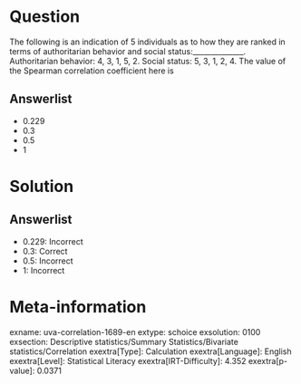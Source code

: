 Question
========

The following is an indication of 5 individuals as to how they are ranked in terms of authoritarian behavior and social status:______________. Authoritarian behavior: 4, 3, 1, 5, 2. Social status: 5, 3, 1, 2, 4. The value of the Spearman correlation coefficient here is

Answerlist
----------

* 0.229
* 0.3
* 0.5
* 1

Solution
========

Answerlist
----------

* 0.229: Incorrect
* 0.3: Correct
* 0.5: Incorrect
* 1: Incorrect

Meta-information
================
exname: uva-correlation-1689-en
extype: schoice
exsolution: 0100
exsection: Descriptive statistics/Summary Statistics/Bivariate statistics/Correlation
exextra[Type]: Calculation
exextra[Language]: English
exextra[Level]: Statistical Literacy
exextra[IRT-Difficulty]: 4.352
exextra[p-value]: 0.0371
